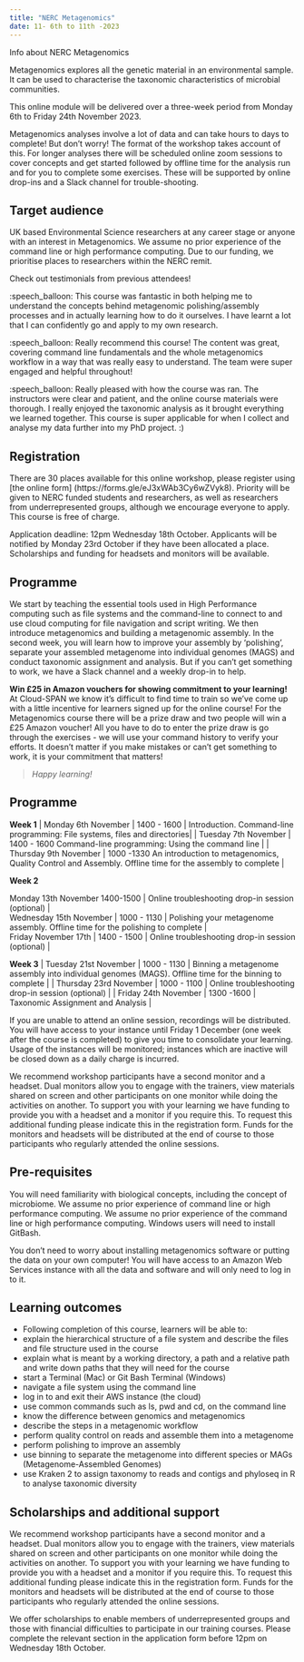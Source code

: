 ```yaml
---
title: "NERC Metagenomics"
date: 11- 6th to 11th -2023
---
```


Info about NERC Metagenomics

Metagenomics explores all the genetic material in an environmental sample. It can be used to characterise the taxonomic characteristics of microbial communities.

This online module will be delivered over a three-week period from Monday 6th to Friday 24th November 2023. 

Metagenomics analyses involve a lot of data and can take hours to days to complete! But don't worry! The format of the workshop takes account of this. For longer analyses there will be scheduled online zoom sessions to cover concepts and get started followed by offline time for the analysis run and for you to complete some exercises. These will be supported by online drop-ins and a Slack channel for trouble-shooting. 

## Target audience 

UK based Environmental Science researchers at any career stage or anyone with an interest in Metagenomics. We assume no prior experience of the command line or high performance computing. Due to our funding, we prioritise places to researchers within the NERC remit.

Check out testimonials from previous attendees! 

:speech_balloon: This course was fantastic in both helping me to understand the concepts behind metagenomic polishing/assembly processes and in actually learning how to do it ourselves. I have learnt a lot that I can confidently go and apply to my own research.

:speech_balloon: Really recommend this course! The content was great, covering command line fundamentals and the whole metagenomics workflow in a way that was really easy to understand. The team were super engaged and helpful throughout!

:speech_balloon: Really pleased with how the course was ran. The instructors were clear and patient, and the online course materials were thorough. I really enjoyed the taxonomic analysis as it brought everything we learned together. This course is super applicable for when I collect and analyse my data further into my PhD project. :)

## Registration

There are 30 places available for this online workshop, please register using [the online form] (https://forms.gle/eJ3xWAb3Cy6wZVyk8). Priority will be given to NERC funded students and researchers, as well as researchers from underrepresented groups, although we encourage everyone to apply. This course is free of charge. 

Application deadline: 12pm Wednesday 18th October. Applicants will be notified by Monday 23rd October if they have been allocated a place. Scholarships and funding for headsets and monitors will be available.

## Programme 

We start by teaching the essential tools used in High Performance computing such as file systems and the command-line to connect to and use cloud computing for file navigation and script writing. We then introduce metagenomics and building a metagenomic assembly. In the second week, you will learn how to improve your assembly by ‘polishing’, separate your assembled metagenome into individual genomes (MAGS) and conduct taxonomic assignment and analysis. But if you can't get something to work, we have a Slack channel and a weekly drop-in to help.

**Win £25 in Amazon vouchers for showing commitment to your learning!** At Cloud-SPAN we know it's difficult to find time to train so we've come up with a little incentive for learners signed up for the online course! For the Metagenomics course there will be a prize draw and two people will win a £25 Amazon voucher! All you have to do to enter the prize draw is go through the exercises - we will use your command history to verify your efforts. It doesn't matter if you make mistakes or can't get something to work, it is your commitment that matters!

> *Happy learning!*

## Programme 

**Week 1**
| Monday 6th November | 1400 - 1600 | Introduction. Command-line programming: File systems, files and directories|
| Tuesday 7th November | 1400 - 1600 Command-line programming: Using the command line |
| Thursday 9th November | 1000 -1330 An introduction to metagenomics, Quality Control and Assembly. Offline time for the assembly to complete |

**Week 2**

| Monday 13th November  1400-1500 | Online troubleshooting drop-in session (optional) |
| Wednesday 15th November | 1000 - 1130 | Polishing your metagenome assembly. Offline time for the polishing to complete |
| Friday November 17th | 1400 - 1500 | Online troubleshooting drop-in session (optional) |

**Week 3**
| Tuesday 21st November | 1000 - 1130 | Binning a metagenome assembly into individual genomes (MAGS). Offline time for the binning to complete |
| Thursday 23rd November | 1000 - 1100 | Online troubleshooting drop-in session (optional) |
| Friday 24th November | 1300 -1600 | Taxonomic Assignment and Analysis |

If you are unable to attend an online session, recordings will be distributed.  You will have access to your instance until Friday 1 December (one week after the course is completed) to give you time to consolidate your learning. Usage of the instances will be monitored; instances which are inactive will be closed down as a daily charge is incurred. 

We recommend workshop participants have a second monitor and a headset. Dual monitors allow you to engage with the trainers, view materials shared on screen and other participants on one monitor while doing the activities on another. To support you with your learning we have funding to provide you with a headset and a monitor if you require this. To request this additional funding please indicate this in the registration form. Funds for the monitors and headsets will be distributed at the end of course to those participants who regularly attended the online sessions. 

## Pre-requisites

You will need familiarity with biological concepts, including the concept of microbiome.  We assume no prior experience of command line or high performance computing.  We assume no prior experience of the command line or high performance computing. Windows users will need to install GitBash.

You don't need to worry about installing metagenomics software or putting the data on your own computer! You will have access to an Amazon Web Services instance with all the data and software and will only need to log in to it. 


## Learning outcomes
* Following completion of this course, learners will be able to:
* explain the hierarchical structure of a file system and describe the files and file structure used in the course
* explain what is meant by a working directory, a path and a relative path and write down paths that they will need for the course
* start a Terminal (Mac) or Git Bash Terminal (Windows)
* navigate a file system using the command line
* log in to and exit their AWS instance (the cloud)
* use common commands such as ls, pwd and cd, on the command line
* know the difference between genomics and metagenomics
* describe the steps in a metagenomic workflow
* perform quality control on reads and assemble them into a metagenome 
* perform polishing to improve an assembly 
* use binning to separate the metagenome into different species or MAGs (Metagenome-Assembled Genomes)
* use Kraken 2 to assign taxonomy to reads and contigs and phyloseq in R to analyse taxonomic diversity

## Scholarships and additional support

We recommend workshop participants have a second monitor and a headset. Dual monitors allow you to engage with the trainers, view materials shared on screen and other participants on one monitor while doing the activities on another. To support you with your learning we have funding to provide you with a headset and a monitor if you require this. To request this additional funding please indicate this in the registration form. Funds for the monitors and headsets will be distributed at the end of course to those participants who regularly attended the online sessions. 

We offer scholarships to enable members of underrepresented groups and those with financial difficulties to participate in our training courses.  Please complete the relevant section in the application form before 12pm on Wednesday 18th October.


